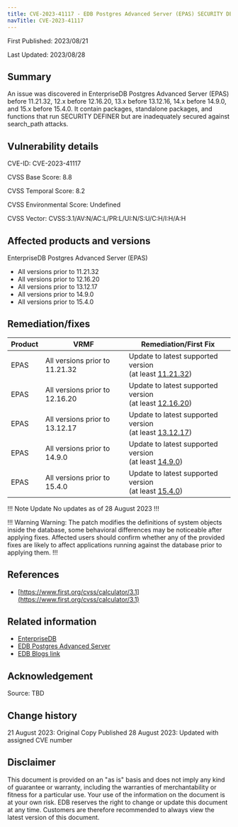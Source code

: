 ```yaml
---
title: CVE-2023-41117 - EDB Postgres Advanced Server (EPAS) SECURITY DEFINER functions and procedures may be hijacked via search_path
navTitle: CVE-2023-41117
---
```


First Published: 2023/08/21

Last Updated: 2023/08/28

## Summary 

An issue was discovered in EnterpriseDB Postgres Advanced Server (EPAS) before 11.21.32, 12.x before 12.16.20, 13.x before 13.12.16, 14.x before 14.9.0, and 15.x before 15.4.0. It contain packages, standalone packages, and functions that run SECURITY DEFINER but are inadequately secured against search_path attacks.

## Vulnerability details

CVE-ID:  CVE-2023-41117

CVSS Base Score: 8.8

CVSS Temporal Score: 8.2

CVSS Environmental Score: Undefined

CVSS Vector: CVSS:3.1/AV:N/AC:L/PR:L/UI:N/S:U/C:H/I:H/A:H

## Affected products and versions

EnterpriseDB Postgres Advanced Server (EPAS)
* All versions prior to 11.21.32
* All versions prior to 12.16.20
* All versions prior to 13.12.17
* All versions prior to 14.9.0
* All versions prior to 15.4.0 

## Remediation/fixes

| Product | VRMF | Remediation/First Fix |
|---------|------|-----------------------|
| EPAS | All versions prior to 11.21.32 | Update to latest supported version <br/> (at least [11.21.32](/epas/11/epas_rel_notes/epas11_21_32_rel_notes/)) 
| EPAS | All versions prior to 12.16.20 | Update to latest supported version <br/> (at least [12.16.20](/epas/12/epas_rel_notes/epas12_16_20_rel_notes/)) |
| EPAS | All versions prior to 13.12.17 | Update to latest supported version <br/> (at least [13.12.17](/epas/13/epas_rel_notes/epas13_12_17_rel_notes/))
| EPAS | All versions prior to 14.9.0 | Update to latest supported version <br/> (at least [14.9.0](/epas/14/epas_rel_notes/epas14_9_0_rel_notes/))
| EPAS | All versions prior to 15.4.0 | Update to latest supported version <br/> (at least [15.4.0](/epas/15/epas_rel_notes/epas15_4_0_rel_notes/))

!!! Note Update
No updates as of 28 August 2023
!!!

!!! Warning Warning:
The patch modifies the definitions of system objects inside the database, some behavioral differences may be noticeable after applying fixes. Affected users should confirm whether any of the provided fixes are likely to affect applications running against the database prior to applying them. 
!!!

## References

* [https://www.first.org/cvss/calculator/3.1](https://www.first.org/cvss/calculator/3.1)


## Related information

* [EnterpriseDB](https://www.enterprisedb.com/)
* [EDB Postgres Advanced Server](https://www.enterprisedb.com/products/edb-postgres-advanced-server)
* [EDB Blogs link](https://enterprisedb.com/blog/edb-security-advisory-multiple-vulnerabilities)

## Acknowledgement

Source: TBD

## Change history

21 August 2023: Original Copy Published
28 August 2023: Updated with assigned CVE number

## Disclaimer

This document is provided on an "as is" basis and does not imply any kind of guarantee or warranty, including the warranties of merchantability or fitness for a particular use. Your use of the information on the document is at your own risk. EDB reserves the right to change or update this document at any time. Customers are therefore recommended to always view the latest version of this document.